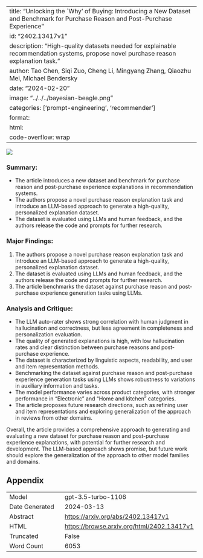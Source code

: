 
---
title: "Unlocking the `Why' of Buying: Introducing a New Dataset and Benchmark for Purchase Reason and Post-Purchase Experience"
id: "2402.13417v1"
description: "High-quality datasets needed for explainable recommendation systems, propose novel purchase reason explanation task."
author: Tao Chen, Siqi Zuo, Cheng Li, Mingyang Zhang, Qiaozhu Mei, Michael Bendersky
date: "2024-02-20"
image: "../../../bayesian-beagle.png"
categories: ['prompt-engineering', 'recommender']
format:
  html:
    code-overflow: wrap
---

![](../../../bayesian-beagle.png)

### **Summary:**
- The article introduces a new dataset and benchmark for purchase reason and post-purchase experience explanations in recommendation systems.
- The authors propose a novel purchase reason explanation task and introduce an LLM-based approach to generate a high-quality, personalized explanation dataset.
- The dataset is evaluated using LLMs and human feedback, and the authors release the code and prompts for further research.

### **Major Findings:**
1. The authors propose a novel purchase reason explanation task and introduce an LLM-based approach to generate a high-quality, personalized explanation dataset.
2. The dataset is evaluated using LLMs and human feedback, and the authors release the code and prompts for further research.
3. The article benchmarks the dataset against purchase reason and post-purchase experience generation tasks using LLMs.

### **Analysis and Critique:**
- The LLM auto-rater shows strong correlation with human judgment in hallucination and correctness, but less agreement in completeness and personalization evaluation.
- The quality of generated explanations is high, with low hallucination rates and clear distinction between purchase reasons and post-purchase experience.
- The dataset is characterized by linguistic aspects, readability, and user and item representation methods.
- Benchmarking the dataset against purchase reason and post-purchase experience generation tasks using LLMs shows robustness to variations in auxiliary information and tasks.
- The model performance varies across product categories, with stronger performance in "Electronic" and "Home and kitchen" categories.
- The article proposes future research directions, such as refining user and item representations and exploring generalization of the approach in reviews from other domains.

Overall, the article provides a comprehensive approach to generating and evaluating a new dataset for purchase reason and post-purchase experience explanations, with potential for further research and development. The LLM-based approach shows promise, but future work should explore the generalization of the approach to other model families and domains.

## Appendix

|          |          |
|----------|----------|
| Model     | gpt-3.5-turbo-1106       |
| Date Generated     | 2024-03-13       |
| Abstract | [https://arxiv.org/abs/2402.13417v1](https://arxiv.org/abs/2402.13417v1)        |
| HTML     | [https://browse.arxiv.org/html/2402.13417v1](https://browse.arxiv.org/html/2402.13417v1)       |
| Truncated       | False       |
| Word Count       | 6053       |